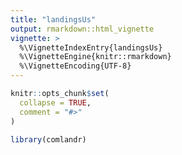```yaml
---
title: "landingsUs"
output: rmarkdown::html_vignette
vignette: >
  %\VignetteIndexEntry{landingsUs}
  %\VignetteEngine{knitr::rmarkdown}
  %\VignetteEncoding{UTF-8}
---
```


```r
knitr::opts_chunk$set(
  collapse = TRUE,
  comment = "#>"
)
```

```r
library(comlandr)
```
